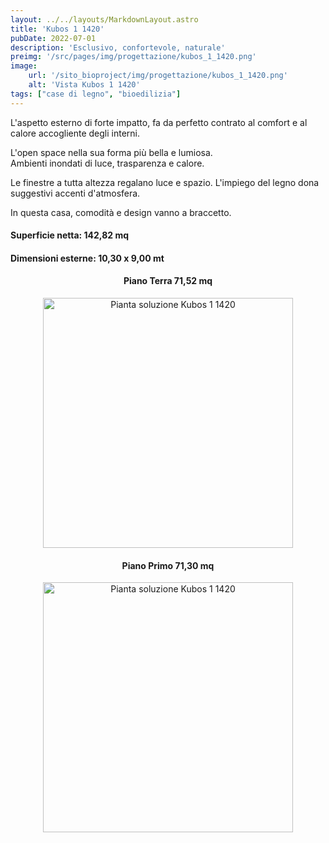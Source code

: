 ```yaml
---
layout: ../../layouts/MarkdownLayout.astro
title: 'Kubos 1 1420'
pubDate: 2022-07-01
description: 'Esclusivo, confortevole, naturale'
preimg: '/src/pages/img/progettazione/kubos_1_1420.png'
image:
    url: '/sito_bioproject/img/progettazione/kubos_1_1420.png'
    alt: 'Vista Kubos 1 1420'
tags: ["case di legno", "bioedilizia"]
---
```


L'aspetto esterno di forte impatto, fa da perfetto contrato al comfort e al calore accogliente degli interni.  
  
L'open space nella sua forma più bella e lumiosa.  
Ambienti inondati di luce, trasparenza e calore.  
  
Le finestre a tutta altezza regalano luce e spazio. L'impiego del legno dona suggestivi accenti d'atmosfera.  
  
In questa casa, comodità e design vanno a braccetto.  
  
#### Superficie netta: 142,82 mq
#### Dimensioni esterne: 10,30 x 9,00 mt

<div style="text-align: center;">
<h4>Piano Terra 71,52 mq</h4>
<Image src={imgPiantaTerra} alt="Pianta soluzione Kubos 1 1420" height="400"/>
<h4>Piano Primo 71,30 mq</h4>
<Image src={imgPiantaPrimo} alt="Pianta soluzione Kubos 1 1420" height="400"/>
</div>